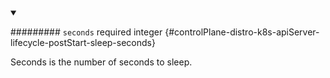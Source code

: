 
<details className="config-field" data-expandable="false" open>
<summary>

######### `seconds` <span className="config-field-required" data-required="false">required</span> <span className="config-field-type">integer</span> <span className="config-field-default"></span> <span className="config-field-enum"></span> {#controlPlane-distro-k8s-apiServer-lifecycle-postStart-sleep-seconds}

Seconds is the number of seconds to sleep.

</summary>



</details>
